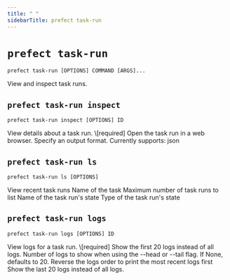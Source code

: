 ```yaml
---
title: " "
sidebarTitle: prefect task-run
---
```


# `prefect task-run`



```command
prefect task-run [OPTIONS] COMMAND [ARGS]...
```



<Info>
View and inspect task runs.
</Info>








## `prefect task-run inspect`



```command
prefect task-run inspect [OPTIONS] ID
```



<Info>
View details about a task run.
</Info>






<AccordionGroup>


<Accordion title="Arguments" defaultOpen>
<ResponseField name="ID" type="string" required>
    \[required]
</ResponseField>
</Accordion>



<Accordion title="Options" defaultOpen>

<ResponseField name="--web">
    Open the task run in a web browser.
</ResponseField>

<ResponseField name="--output">
    Specify an output format. Currently supports: json
</ResponseField>

</Accordion>

</AccordionGroup>



## `prefect task-run ls`



```command
prefect task-run ls [OPTIONS]
```



<Info>
View recent task runs
</Info>






<AccordionGroup>




<Accordion title="Options" defaultOpen>

<ResponseField name="--task-run-name">
    Name of the task
</ResponseField>

<ResponseField name="--limit">
    Maximum number of task runs to list
</ResponseField>

<ResponseField name="--state">
    Name of the task run's state
</ResponseField>

<ResponseField name="--state-type">
    Type of the task run's state
</ResponseField>

</Accordion>

</AccordionGroup>



## `prefect task-run logs`



```command
prefect task-run logs [OPTIONS] ID
```



<Info>
View logs for a task run.
</Info>






<AccordionGroup>


<Accordion title="Arguments" defaultOpen>
<ResponseField name="ID" type="string" required>
    \[required]
</ResponseField>
</Accordion>



<Accordion title="Options" defaultOpen>

<ResponseField name="--head">
    Show the first 20 logs instead of all logs.
</ResponseField>

<ResponseField name="--num-logs">
    Number of logs to show when using the --head or --tail flag. If None, defaults to 20.
</ResponseField>

<ResponseField name="--reverse">
    Reverse the logs order to print the most recent logs first
</ResponseField>

<ResponseField name="--tail">
    Show the last 20 logs instead of all logs.
</ResponseField>

</Accordion>

</AccordionGroup>
